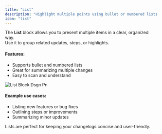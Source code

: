 ```yaml
---
title: "List"
description: "Highlight multiple points using bullet or numbered lists."
icon: "list"
---
```


The **List** block allows you to present multiple items in a clear, organized way.\
Use it to group related updates, steps, or highlights.

#### Features:

- Supports bullet and numbered lists
- Great for summarizing multiple changes
- Easy to scan and understand

![List Block Dsgn Pn](/images/list_block_dsgn.png)

#### Example use cases:

- Listing new features or bug fixes
- Outlining steps or improvements
- Summarizing minor updates

Lists are perfect for keeping your changelogs concise and user-friendly.